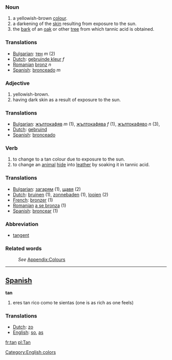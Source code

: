 === Noun ===
#a yellowish-brown [[color|colour]].
#a darkening of the [[skin]] resulting from exposure to the sun.
#the [[bark]] of an [[oak]] or other [[tree]] from which tannic acid is obtained.

===Translations===
*[[Bulgarian]]: [[тен]] ''m'' (2)
*[[Dutch]]: [[gebruinde kleur]] ''f''
*[[Romanian]] [[bronz]] ''n''
*[[Spanish]]: [[bronceado]] ''m''

=== Adjective ===
#yellowish-brown.
#having dark skin as a result of exposure to the sun.

=== Translations ===
*[[Bulgarian]]: [[жълтокафяв]] ''m'' (1), [[жълтокафява]] ''f'' (1), [[жълтокафяво]] ''n'' (3), 
*[[Dutch]]: [[gebruind]]
*[[Spanish]]: [[bronceado]]

=== Verb ===
#to change to a tan colour due to exposure to the sun.
#to change an [[animal]] [[hide]] into [[leather]] by soaking it in tannic acid.

=== Translations ===
*[[Bulgarian]]: [[загарям]] (1), [[щавя]] (2)
*[[Dutch]]: [[bruinen]] (1), [[zonnebaden]] (1), [[looien]] (2)
*[[French]]: [[bronzer]] (1)
*[[Romanian]] [[a se bronza]] (1)
*[[Spanish]]: [[broncear]] (1)

=== Abbreviation ===
* {{math}} [[tangent]]

===Related words===
:''See'' [[Wiktionary_Appendix:Colours|Appendix:Colours]]

----

==[[Spanish]]==

'''tan'''

# eres tan rico como te sientas (one is as rich as one feels)

===Translations===
*[[Dutch]]: [[zo]]
*[[English]]: [[so]], [[as]]

[[Category:English colors]]

[[fr:tan]]
[[pl:Tan]]